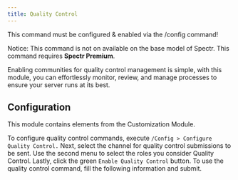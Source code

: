 ```yaml
---
title: Quality Control
---
```


<Warning>This command must be configured & enabled via the /config command!</Warning>

<Info>Notice: This command is not on available on the base model of Spectr. This command requires **Spectr Premium**.</Info>

Enabling communities for quality control management is simple, with this module, you can effortlessly monitor, review, and manage processes to ensure your server runs at its best.

## Configuration

<Info>This module contains elements from the Customization Module.</Info>

To configure quality control commands, execute `/Config > Configure Quality Control.` Next, select the channel for quality control submissions to be sent. Use the second menu to select the roles you consider Quality Control. Lastly, click the green `Enable Quality Control` button. To use the quality control command, fill the following information and submit.